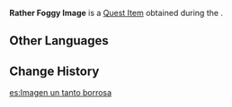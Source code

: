 {{Item Infobox
|id           = 100854
|image        = Item Picture.png
|type         = Quest Items
|description  = An image showing the area around the Mikage Furnace. Who knows what Xavier can glean from it...
|source1      = Obtained during [[Tatara Tales: Process Is Everything]]
}}
'''Rather Foggy Image''' is a [[Quest Item]] obtained during the {{Quest|Tatara Tales: Process Is Everything}}.

==Other Languages==
{{Other Languages
|default_hidden = 1
|en      = Rather Foggy Image
|zhs     = 略有模糊的记录画片
|zhs_rm  = Lüèyǒu Móhú de Jìlù Huàpiàn
|zht     = 略為模糊的紀錄畫片
|zht_rm  = Lüèyǒu Móhú de Jìlù Huàpiàn
|ja      = 少しぼやけた記録写真
|ja_rm   = Sukoshi Boyaketa Kiroku Shashin{{Assumed}}
|ko      = 다소 흐릿한 기록 사진
|ko_rm   = Daso Heuritan Girok Sajin
|es      = Imagen un tanto borrosa
|fr      = Image plutôt floue
|ru      = Размытое изображение
|th      = รูปภาพที่มีรายละเอียดไม่ชัดเจน
|th_rm   = 
|vi      = Hình Ảnh Hơi Mờ
|de      = Eher unscharfes Bild
|id      = Gambar yang Sedikit Buram
|pt      = Imagem Borrada
|tr      = Bulanık Görüntü
|it      = Immagine piuttosto annebbiata
}}

==Change History==
{{Change History|2.0}}

[[es:Imagen un tanto borrosa]]